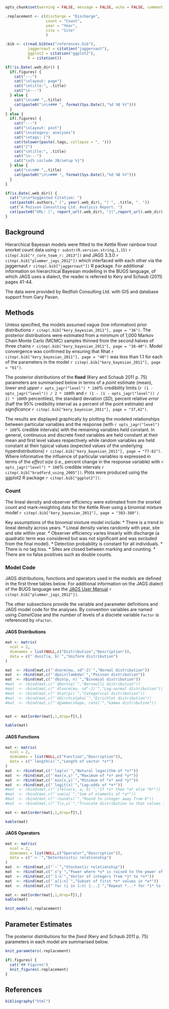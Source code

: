 ```r

opts_chunk$set(warning = FALSE, message = FALSE, echo = FALSE, comment = NA, results = "asis")

.replacement <- c(discharge = "Discharge",
                  count = "Count",
                  year = "Year",
                  site = "Site"
                  )

.bib <- c(read.bibtex("references.bib"),
          jaggernaut = citation("jaggernaut"),
          ggplot2 = citation("ggplot2"),
          R = citation()) 

```
```r
if(!is.Date(.web_dir)) {
  if(.figures) {
    cat("---")
    cat("\nlayout: page")
    cat("\ntitle:", .title)
    cat("\n---")
  } else {
    cat("\n\n## ",.title)
    cat(paste0("\n\n### ", format(Sys.Date(),"%d %B %Y")))
  }
} else {
  if(.figures) {
    cat("---")
    cat("\nlayout: post")
    cat("\ncategory: analyses")
    cat("\ntags: [")
    cat(tolower(paste(.tags, collapse = ", ")))
    cat("]")
    cat("\ntitle:", .title)
    cat("\n---")
    cat("\n{% include JB/setup %}")
  } else {
    cat("\n\n## ",.title)
    cat(paste0("\n\n### ", format(Sys.Date(),"%d %B %Y")))
  }
}
```

```r

if(is.Date(.web_dir)) {
  cat("\n\n*Suggested Citation: ")
  cat(paste0(.authors," (", year(.web_dir), ") ", .title, ". "))
  cat("A Poisson Consulting Ltd. Analysis Report. ") 
  cat(paste0("URL: [", report_url(.web_dir), "](",report_url(.web_dir),").*"))
} 
```

## Background

Hierarchical Bayesian models were fitted to the Kettle River rainbow trout snorkel count data  using `r substr(R.version.string,1,15)` `r citep(.bib["r_core_team_r:_2013"])`
and JAGS 3.3.0 
`r citep(.bib["plummer_jags_2012"])` which interfaced with each other via the 
jaggernaut `r citep(.bib["jaggernaut"])` R package. For additional information on hierarchical Bayesian modelling in the BUGS language, of which JAGS uses a dialect, the reader is referred to Kery and Schaub (2011) pages 41-44.

The data were provided by Redfish Consulting Ltd. with GIS and database support from Gary Pavan.

## Methods
Unless specified, the models assumed vague (low information) prior distributions `r citep(.bib["kery_bayesian_2011"], page = "36")`. The posterior distributions were estimated from a minimum of 1,000 Markov Chain Monte Carlo (MCMC) samples thinned from the second halves of three chains `r citep(.bib["kery_bayesian_2011"], page = "38-40")`. Model convergence was confirmed by ensuring that Rhat `r citep(.bib["kery_bayesian_2011"], page = "40")` was less than 1.1 for each of the parameters in the model `r citep(.bib["kery_bayesian_2011"], page = "61")`.

The posterior distributions of the **fixed** (Kery and Schaub 2011 p. 75) parameters
are summarised below in terms of a *point* estimate (mean), *lower* and *upper* `r opts_jagr("level") * 100`% credibility limits (`r (1 - opts_jagr("level")) / 2 * 100`th and 
`r (1 - (1 - opts_jagr("level")) / 2) * 100`th percentiles), the standard deviation (*SD*), percent relative *error* (half the 95% credibility interval as a percent of the point estimate) and *significance* `r citep(.bib["kery_bayesian_2011"], page = "37,42")`.

The results are displayed 
graphically by plotting the modeled relationships between particular 
variables and the response (with `r opts_jagr("level") * 100`% 
credible intervals) with the 
remaining variables held constant. In general, 
continuous and discrete fixed variables are held constant at their mean and 
first level values respectively while random variables are held constant at their 
typical values (expected values of the underlying hyperdistributions) 
`r citep(.bib["kery_bayesian_2011"], page = "77-82")`. Where informative the influence of particular variables is expressed in terms 
of the *effect size* (i.e., percent change in the response variable) with 
`r opts_jagr("level") * 100`% credible intervals 
`r citep(.bib["bradford_using_2005"])`. Plots were produced using the ggplot2 R package `r citep(.bib["ggplot2"])`.

### Count

The lineal density and observer efficiency were estimated from the snorkel count
and mark-resighting data for the Kettle River using a binomial mixture model `r citep(.bib["kery_bayesian_2011"], page = "383-388")`.

Key assumptions of the binomial mixture model include:
* There is a trend in lineal density across years.
* Lineal density varies randomly with year, site and site within year.
* Observer efficiency varies linearly with discharge (a quadratic term was considered
but was not significant and was excluded from the final model).
* Detection probability is constant for all individuals.
* There is no tag loss.
* Sites are closed between marking and counting.
* There are no false positives such as double counts.

### Model Code

JAGS distributions, functions and operators used in the models are defined in the first three tables below. For additional information on the JAGS dialect of the BUGS language see the [JAGS User Manual](http://people.math.aau.dk/~kkb/Undervisning/Bayes13/sorenh/docs/jags_user_manual.pdf) `r citep(.bib["plummer_jags_2012"])`.

The other subsections provide the variable and parameter definitions and JAGS model code for the analyses. By convention variables are named using *CamelCase* and the number of levels of a discrete variable `Factor` is referenced by `nFactor`.

#### JAGS Distributions

```r
mat <- matrix(
  ncol = 2,
  dimnames = list(NULL,c("Distribution","Description")),
  data = c("`dunif(a, b)`","Uniform distribution")
)

mat  <- rbind(mat,c("`dnorm(mu, sd^-2)`","Normal distribution"))
mat  <- rbind(mat,c("`dpois(lambda)`","Poisson distribution"))
mat  <- rbind(mat,c("`dbin(p, n)`","Binomial distribution"))
#mat  <- rbind(mat,c("`dbern(p)`","Bernoulli distribution"))
#mat  <- rbind(mat,c("`dlnorm(mu, sd^-2)`","Log-normal distribution"))
#mat  <- rbind(mat,c("`dcat(pi)`","Categorical distribution"))
#mat  <- rbind(mat,c("`ddirch(alpha)`","Dirichlet distribution"))
#mat  <- rbind(mat,c("`dgamma(shape, rate)`","Gamma distribution"))


mat <- mat[order(mat[,1,drop=T]),]

kable(mat)
```

#### JAGS Functions

```r
mat <- matrix(
  ncol = 2,
  dimnames = list(NULL,c("Function","Description")),
  data = c("`length(x)`","Length of vector *x*")
)
mat  <- rbind(mat,c("`log(x)`","Natural logarithm of *x*"))
mat  <- rbind(mat,c("`max(x,y)`","Maximum of *x* and *y*"))
mat  <- rbind(mat,c("`min(x,y)`","Minimum of *x* and *y*"))
mat  <- rbind(mat,c("`logit(x)`","Log-odds of *x*"))
#mat  <- rbind(mat,c("`ifelse(x, a, b)`","If *x* then *a* else *b*"))
#mat  <- rbind(mat,c("`sum(a)`","Sum of elements of *a*"))
#mat  <- rbind(mat,c("`round(x)`","Round to integer away from 0"))
#mat  <- rbind(mat,c("`T(x,y)`","Truncate distribution so that values lie between *x* and *y*"))

mat <- mat[order(mat[,1,drop=T]),]

kable(mat)
```


#### JAGS Operators

```r
mat <- matrix(
  ncol = 2,
  dimnames = list(NULL,c("Operator","Description")),
  data = c("`<-`","Deterministic relationship")
)
mat  <- rbind(mat,c("`~`","Stochastic relationship"))
mat  <- rbind(mat,c("`x^y`","Power where *x* is raised to the power of *y*"))
mat  <- rbind(mat,c("`1:n`","Vector of integers from *1* to *n*"))
mat  <- rbind(mat,c("`a[1:n]`","Subset of first *n* values in *a*"))
mat  <- rbind(mat,c("`for (i in 1:n) {...}`","Repeat *...* for *1* to *n* times incrementing *i* each time"))

mat <- mat[order(mat[,1,drop=T]),]
kable(mat)
```

```r
knit_models(.replacement)
```

## Parameter Estimates

The posterior distributions for the *fixed* (Kery and Schaub 2011 p. 75) parameters in each model are summarised below.

```r
knit_parameters(.replacement)
```

```r
if(.figures) {
  cat("## Figures")
  knit_figures(.replacement)
}
```

## References

```r
bibliography("html")
```
